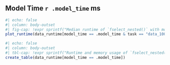 ## Model Time `r .model_time` ms

```r
#| echo: false
#| column: body-outset
#| fig-cap: !expr sprintf("Median runtime of `fselect_nested()` with models trained for %i ms depending on the mlr3 version. The dashed line indicates the total training time of the models. Error bars represent the median absolute deviation of the runtime.", .model_time)
plot_runtime(data_runtime[model_time == .model_time & task == "data_1000"])
```

```r
#| echo: false
#| column: body-outset
#| tbl-cap: !expr sprintf("Runtime and memory usage of `fselect_nested()` with models trained for %i ms depending on the mlr3 version. The K factor shows how much longer the runtime is than the model training. A red background indicates that the runtime is 3 times larger than the total training time of the models. The table includes runtime and memory usage for tasks of size 1000 and 10,000.", .model_time)
create_table(data_runtime[model_time == .model_time])
```
